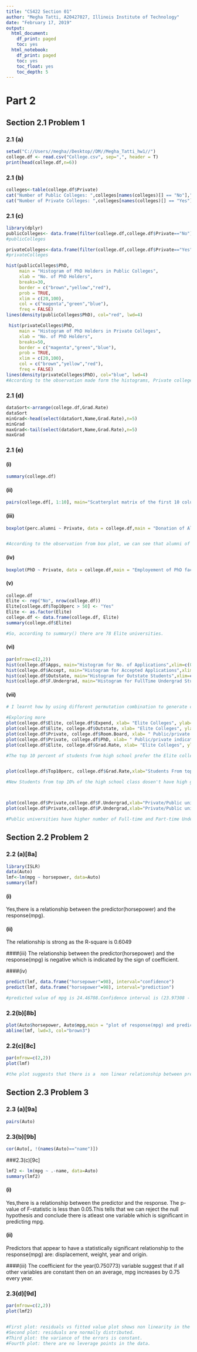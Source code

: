 ---
title: "CS422 Section 01"
author: "Megha Tatti, A20427027, Illinois Institute of Technology"
date: "February 17, 2019"
output:
  html_document:
    df_print: paged
    toc: yes
  html_notebook:
    df_print: paged
    toc: yes
    toc_float: yes
    toc_depth: 5
---

# Part 2
## Section 2.1 Problem 1
### 2.1 (a)

```{r}
setwd("C://Users//megha//Desktop//DM//Megha_Tatti_hw1//")
college.df <- read.csv("College.csv", sep=",", header = T)
print(head(college.df,n=6))
```


### 2.1 (b)
```{r}
colleges<-table(college.df$Private)
cat("Number of Public Colleges: ",colleges[names(colleges)[] == "No"],"\n")
cat("Number of Private Colleges: ",colleges[names(colleges)[] == "Yes"],"\n")


```


### 2.1 (c)
```{r}
library(dplyr)
publicColleges<- data.frame(filter(college.df,college.df$Private=="No"))
#publicColleges

privateColleges<-data.frame(filter(college.df,college.df$Private=="Yes"))
#privateColleges

hist(publicColleges$PhD,
     main = "Histogram of PhD Holders in Public Colleges",
     xlab = "No. of PhD Holders",
     breaks=30,
     border = c("brown","yellow","red"),
     prob = TRUE,
     xlim = c(20,100),
     col = c("magenta","green","blue"),
     freq = FALSE)
lines(density(publicColleges$PhD), col="red", lwd=4)

 hist(privateColleges$PhD,
     main = "Histogram of PhD Holders in Private Colleges",
     xlab = "No. of PhD Holders",
     breaks=50,
     border = c("magenta","green","blue"),
     prob = TRUE,
     xlim = c(20,100),
     col = c("brown","yellow","red"),
     freq = FALSE)
lines(density(privateColleges$PhD), col="blue", lwd=4)
#According to the observation made form the histograms, Private colleges are top-heavy than Public colleges with respect to PhD faculty
```

### 2.1 (d)
```{r}
dataSort<-arrange(college.df,Grad.Rate)
dataSort
minGrad<-head(select(dataSort,Name,Grad.Rate),n=5)
minGrad
maxGrad<-tail(select(dataSort,Name,Grad.Rate),n=5)
maxGrad

```

### 2.1 (e)
#### (i)
```{r}
summary(college.df)
```

#### (ii)
```{r}
pairs(college.df[, 1:10], main="Scatterplot matrix of the first 10 columns or variables of the data",col=c("brown"))

```
#### (iii)
```{r}
boxplot(perc.alumni ~ Private, data = college.df,main = "Donation of Alumni from Public Colleges vs Private Colleges",  xlab = "Type of College",ylab = "Donation by Alumni", names=c("Public College" , "Private College"),col="purple")


#According to the observation from box plot, we can see that alumni of private colleges donated more to their College than the alumni of the public colleges

```

#### (iv)
```{r}
boxplot(PhD ~ Private, data = college.df,main = "Employement of PhD faculties in Public Colleges vs Private Colleges",  xlab = "Type of College",ylab = "Number of PhD faculties employed", names=c("Public College" , "Private College"),col="cyan3")


```
#### (v)
```{r}
college.df
Elite <- rep("No", nrow(college.df))
Elite[college.df$Top10perc > 50] <- "Yes"
Elite <- as.factor(Elite)
college.df <- data.frame(college.df, Elite)
summary(college.df$Elite)

#So, according to summary() there are 78 Elite universities.
```
#### (vi)
```{r}
par(mfrow=c(2,2))
hist(college.df$Apps, main="Histogram for No. of Applications",xlim=c(0,5000), xlab = "Number of Applications", col=c("blueviolet","azure4"), breaks=50)
hist(college.df$Accept, main="Histogram for Accepted Applications",xlim=c(0,5000), xlab = "Number of Acceptance", col=c("aquamarine2","red"), breaks=50)
hist(college.df$Outstate, main="Histogram for Outstate Students",xlim=c(0,5000), xlab = "Number of Outstate Students", col=c("chartreuse","blueviolet"), breaks=50)
hist(college.df$F.Undergrad, main="Histogram for FullTime Undergrad Students",xlim=c(0,5000), xlab = "Number of FullTime Undergraduates", col=c("cadetblue1","brown2"), breaks=50)
```
#### (vii)
```{r}
# I learnt how by using different permutation combination to generate co-relation with different attribute, we can really learn new relationships and patterns about the data.

#Exploring more 
plot(college.df$Elite, college.df$Expend, xlab= "Elite Colleges", ylab="Instructional expenditure per student")
plot(college.df$Elite, college.df$Outstate, xlab= "Elite Colleges", ylab="Out-of-state tuition")
plot(college.df$Private, college.df$Room.Board, xlab= " Public/private indicator", ylab="Room and board costs",names=c("Public College" , "Private College"))
plot(college.df$Private, college.df$PhD, xlab= " Public/private indicator", ylab=" Percent of faculty with Ph.D.'s",names=c("Public College" , "Private College"))
plot(college.df$Elite, college.df$Grad.Rate, xlab= "Elite Colleges", ylab="Graduation rate")

#The top 10 percent of students from high school prefer the Elite colleges because of multiple reasons. The elite colleges have more number of faculty with PhD so they must believe that they will get a better education. They also have a slightly better graduation rate than other colleges. Private colleges are more costlier than public colleges for rooms and as well as tution. The expenditure per student is also high in elite colleges which explains the high tution costs.


plot(college.df$Top10perc, college.df$Grad.Rate,xlab="Students From top 10% of High Scchool", ylab = "College Graduation Rate", main = "Top10Perc Vs Graduation Rate")

#New Students from top 10% of the high school class dosen't have high graduation rate.



plot(college.df$Private,college.df$F.Undergrad,xlab="Private/Public universities",ylab="Full Time Undergraduates", main="Private Vs F.undergrad",names=c("Public College" , "Private College"))
plot(college.df$Private,college.df$P.Undergrad,xlab="Private/Public universities",ylab="Part Time Undergraduates", main="Private Vs P.undergrad",names=c("Public College" , "Private College"))

#Public universities have higher number of Full-time and Part-time Undergraduates than private universities.


```
## Section 2.2 Problem 2
### 2.2 (a)[8a]
```{r}
library(ISLR)
data(Auto)
lmf<-lm(mpg ~ horsepower, data=Auto)
summary(lmf)

```

#### (i)
Yes,there is a relationship between the predictor(horsepower) and the response(mpg).

#### (ii)
The relationship is strong as the R-square is 0.6049

####(iii)
The relationship between the predictor(horsepower) and the response(mpg) is negative which is indicated by the sign of coefficient.


####(iv)
```{r}
predict(lmf, data.frame("horsepower"=98), interval="confidence")
predict(lmf, data.frame("horsepower"=98), interval="prediction")

#predicted value of mpg is 24.46708.Confidence interval is (23.97308 - 24.96108) and prediction interval is (14.8094 - 34.12476)
```

### 2.2(b)[8b]
```{r}
plot(Auto$horsepower, Auto$mpg,main = "plot of response(mpg) and predictor(horsepower)",xlab = "horsepower",ylab = "mpg", col="aquamarine4")
abline(lmf, lwd=3, col="brown3")

```


### 2.2(c)[8c]

```{r}
par(mfrow=c(2,2))
plot(lmf)

#the plot suggests that there is a  non linear relationship between predictor and response variable
```
## Section 2.3 Problem 3
### 2.3 (a)[9a]
```{r}
pairs(Auto)

```
### 2.3(b)[9b]
```{r}
cor(Auto[, !(names(Auto)=="name")])
```
###2.3(c)[9c]
```{r}
lmf2 <- lm(mpg ~ .-name, data=Auto)
summary(lmf2)

```
#### (i)
Yes,there is a relationship between the predictor and the response. The p-value of F-statistic is less than 0.05.This tells that we can reject the null hypothesis and conclude there is atleast one variable which is significant in predicting mpg.

#### (ii)
Predictors that appear to have a statistically significant relationship to the response(mpg) are: displacement, weight, year and origin.


####(iii)
The coefficient for the year(0.750773) variable suggest that if all other variables are constant then on an average, mpg increases by 0.75 every year.

### 2.3(d)[9d]
```{r}
par(mfrow=c(2,2))
plot(lmf2)


#First plot: residuals vs fitted value plot shows non linearity in the relationship
#Second plot: residuals are normally distributed.
#Third plot: the variance of the errors is constant.
#Fourth plot: there are no leverage points in the data.

```


